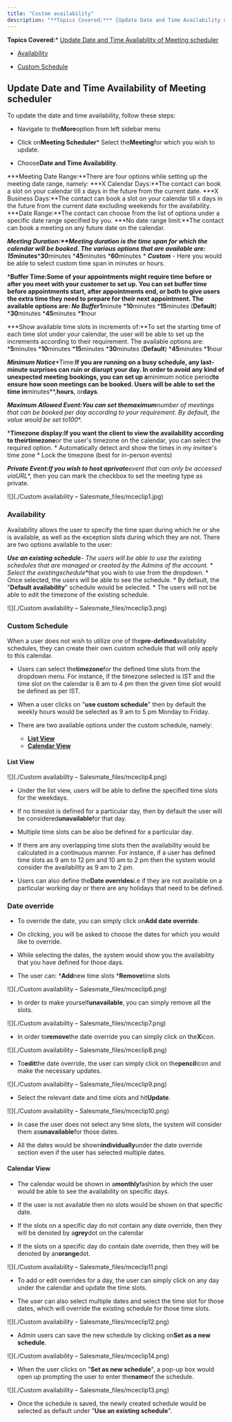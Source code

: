 ```yaml
---
title: "Custom availability"
description: "**Topics Covered:*** [Update Date and Time Availability of Meeting scheduler](https://support.salesmate.io/hc/en-us/articles/4405391317517#h_01HXDWH..."
---
```


**Topics Covered:***   [Update Date and Time Availability of Meeting scheduler](https://support.salesmate.io/hc/en-us/articles/4405391317517#h_01HXDWH72123KKKAE351KGVSHX)

*   [Availability](https://support.salesmate.io/hc/en-us/articles/4405391317517#h_01HXDWHH3NF0RZPCAGR4KDX2F9)

*   [Custom Schedule](https://support.salesmate.io/hc/en-us/articles/4405391317517#h_01HXDWHVPXQZDD21DQHB3W93XW)


## Update Date and Time Availability of Meeting scheduler

To update the date and time availability, follow these steps:


*   Navigate to the**More**option from left sidebar menu

*   Click on**Meeting Scheduler***   Select the**Meeting**for which you wish to update.

*   Choose**Date and Time Availability**.

***Meeting Date Range:**There are four options while setting up the meeting date range, namely:
    ***X Calendar Days:**The contact can book a slot on your calendar till x days in the future from the current date.
    ***X Business Days:**The contact can book a slot on your calendar till x days in the future from the current date excluding weekends for the availability.
    ***Date Range:**The contact can choose from the list of options under a specific date range specified by you.
    ***No date range limit:**The contact can book a meeting on any future date on the calendar.


***Meeting Duration:**Meeting duration is the time span for which the calendar will be booked. The various options that are available are:
    ***15****minutes*****30**minutes
    ***45**minutes
    ***60**minutes
    *   _**Custom**_ - Here you would be able to select custom time span in minutes or hours.


***Buffer Time:**Some of your appointments might require time before or after you meet with your customer to set up. You can set buffer time before appointments start, after appointments end, or both to give users the extra time they need to prepare for their next appointment. The available options are:
    ***No Buffer*****1**minute
    ***10**minutes
    ***15**minutes (**Default**)
    ***30**minutes
    ***45**minutes
    ***1**hour


***Show available time slots in increments of:**To set the starting time of each time slot under your calendar, the user will be able to set up the increments according to their requirement. The available options are:
    ***5**minutes
    ***10**minutes
    ***15**minutes
    ***30**minutes (**Default**)
    ***45**minutes
    ***1**hour


***Minimum Notice****Time:**If you are running on a busy schedule, any last-minute surprises can ruin or disrupt your day. In order to avoid any kind of unexpected meeting bookings, you can set up a**minimum notice period**to ensure how soon meetings can be booked. Users will be able to set the time in**minutes**,**hours**, or**days**.


***Maximum Allowed Event:**You can set the**maximum**number of meetings that can be booked per day according to your requirement. By default, the value would be set to**100**.


***Timezone display:**If you want the client to view the availability according to their**timezone**or the user's timezone on the calendar, you can select the required option.
    *   Automatically detect and show the times in my invitee's time zone
    *   Lock the timezone (best for in-person events)


***Private Event:**If you wish to host a**private**event that can only be accessed via**URL**, then you can mark the checkbox to set the meeting type as private.

![](./Custom availability – Salesmate_files/mceclip1.jpg)


### Availability

Availability allows the user to specify the time span during which he or she is available, as well as the exception slots during which they are not. There are two options available to the user:


***Use an existing schedule**- The users will be able to use the existing schedules that are managed or created by the Admins of the account.
    *   Select the existing**schedule**that you wish to use from the dropdown.
    *   Once selected, the users will be able to see the schedule.
    *   By default, the "**Default availability**" schedule would be selected.
    *   The users will not be able to edit the timezone of the existing schedule.

![](./Custom availability – Salesmate_files/mceclip3.png)


### Custom Schedule

When a user does not wish to utilize one of the**pre-defined**availability schedules, they can create their own custom schedule that will only apply to this calendar.


*   Users can select the**timezone**for the defined time slots from the dropdown menu. For instance, if the timezone selected is IST and the time slot on the calendar is 6 am to 4 pm then the given time slot would be defined as per IST.

*   When a user clicks on "**use custom schedule**" then by default the weekly hours would be selected as 9 am to 5 pm Monday to Friday.

*   There are two available options under the custom schedule, namely:
    *   [**List View**](https://support.salesmate.io/hc/en-us/articles/4405391317517#h_01HXDVE2GX6CNZ2H6CVXFGEZFZ)
    *   [**Calendar View**](https://support.salesmate.io/hc/en-us/articles/4405391317517#h_01HXDVE2GXB5SNS1CSMGVX1TZQ)


#### List View

![](./Custom availability – Salesmate_files/mceclip4.png)


*   Under the list view, users will be able to define the specified time slots for the weekdays.

*   If no timeslot is defined for a particular day, then by default the user will be considered**unavailable**for that day.

*   Multiple time slots can be also be defined for a particular day.

*   If there are any overlapping time slots then the availability would be calculated in a continuous manner. For instance, if a user has defined time slots as 9 am to 12 pm and 10 am to 2 pm then the system would consider the availability as 9 am to 2 pm.

*   Users can also define the**Date overrides**i.e if they are not available on a particular working day or there are any holidays that need to be defined.


### Date override


*   To override the date, you can simply click on**Add date override**.

*   On clicking, you will be asked to choose the dates for which you would like to override.

*   While selecting the dates, the system would show you the availability that you have defined for those days.

*   The user can:
    ***Add**new time slots
    ***Remove**time slots

![](./Custom availability – Salesmate_files/mceclip6.png)


*   In order to make yourself**unavailable**, you can simply remove all the slots.

![](./Custom availability – Salesmate_files/mceclip7.png)


*   In order to**remove**the date override you can simply click on the**X**icon.

![](./Custom availability – Salesmate_files/mceclip8.png)


*   To**edit**the date override, the user can simply click on the**pencil**icon and make the necessary updates.

![](./Custom availability – Salesmate_files/mceclip9.png)


*   Select the relevant date and time slots and hit**Update**.

![](./Custom availability – Salesmate_files/mceclip10.png)


*   In case the user does not select any time slots, the system will consider them as**unavailable**for those dates.

*   All the dates would be shown**individually**under the date override section even if the user has selected multiple dates.


#### Calendar View


*   The calendar would be shown in a**monthly**fashion by which the user would be able to see the availability on specific days.

*   If the user is not available then no slots would be shown on that specific date.

*   If the slots on a specific day do not contain any date override, then they will be denoted by a**grey**dot on the calendar

*   If the slots on a specific day do contain date override, then they will be denoted by an**orange**dot.

![](./Custom availability – Salesmate_files/mceclip11.png)


*   To add or edit overrides for a day, the user can simply click on any day under the calendar and update the time slots.

*   The user can also select multiple dates and select the time slot for those dates, which will override the existing schedule for those time slots.

![](./Custom availability – Salesmate_files/mceclip12.png)


*   Admin users can save the new schedule by clicking on**Set as a new schedule**.

![](./Custom availability – Salesmate_files/mceclip14.png)


*   When the user clicks on "**Set as new schedule**", a pop-up box would open up prompting the user to enter the**name**of the schedule.

![](./Custom availability – Salesmate_files/mceclip13.png)


*   Once the schedule is saved, the newly created schedule would be selected as default under "**Use an existing schedule**".
